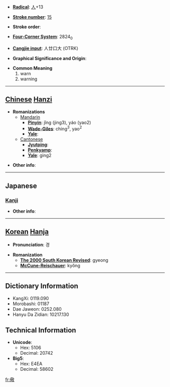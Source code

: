 * '''[[Wiktionary:Chinese radical index| Radical]]''': [[Wiktionary:Chinese radical index 人|人]]+13

* '''[[Wiktionary:Chinese total strokes index|Stroke number]]''': [[Wiktionary:Chinese total strokes index 15|15]]

* '''Stroke order''': 

* '''[[Wiktionary:Chinese four corner index|Four-Corner System]]''': 2824<sub>0</sub>

* '''[[Wiktionary:Chinese Cangjie index|Cangjie input]]''': 人廿口大 (OTRK)

* '''Graphical Significance and Origin''': 

* '''Common Meaning'''
*#warn
*# warning


----

== [[Chinese]] [[Hanzi]] ==

* '''Romanizations'''
** [[Mandarin]]
*** '''[[Pinyin]]''': jǐng (jing3), yáo (yao2)
*** '''[[Wade-Giles]]''': ching<sup>3</sup>, yao<sup>2</sup>
*** '''[[Yale]]''': 
**[[Cantonese]]
***'''[[Jyutping]]''':
***'''[[Penkyamp]]''': 
***'''[[Yale]]''': ging2

* '''Other info''': 

----

==Japanese==
===[[Kanji]]===
{{kanji|on readings=[[けい]] (kei), [[しょう]] (shō)|kun readings=[[いましめる]] (imashimeru)}}

* '''Other info''':  

----

== [[Korean]] [[Hanja]] ==

* '''Pronunciation''': 경

* '''Romanization'''
** '''[[The 2000 South Korean Revised Romanization|The 2000 South Korean Revised]]''': gyeong
** '''[[McCune-Reischauer]]''': kyŏng

----

== Dictionary Information ==

* KangXi: 0119.090
* Morobashi: 01187
* Dae Jaweon: 0252.080
* Hanyu Da Zidian: 10217.130

== Technical Information ==

* '''Unicode''':
** Hex: 5106
** Decimal: 20742
* '''Big5''':
** Hex: E4EA
** Decimal: 58602

[[fr:儆]]